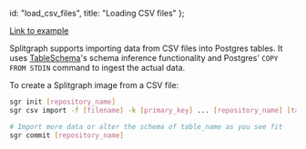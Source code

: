   id: "load_csv_files",
  title: "Loading CSV files"
};

<cast src="@splitgraph/content/casts/versioned/latest/import-from-csv.cast" />

[Link to example](https://github.com/splitgraph/splitgraph/tree/master/examples/import-from-csv)

Splitgraph supports importing data from CSV files into Postgres tables. It uses [TableSchema](https://github.com/frictionlessdata/tableschema-py)'s schema inference functionality and
Postgres' `COPY FROM STDIN` command to ingest the actual data.

To create a Splitgraph image from a CSV file:

```bash
sgr init [repository_name]
sgr csv import -f [filename] -k [primary_key] ... [repository_name] [table_name]

# Import more data or alter the schema of table_name as you see fit
sgr commit [repository_name]
```
